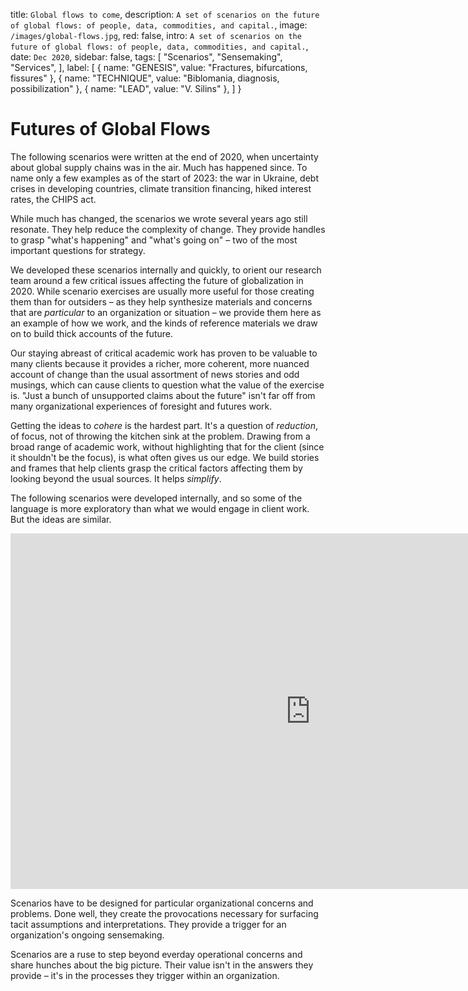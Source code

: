 
  title: `Global flows to come`,
  description: `A set of scenarios on the future of global flows: of people, data, commodities, and capital.`,
  image: `/images/global-flows.jpg`,
  red: false,
  intro: `A set of scenarios on the future of global flows: of people, data, commodities, and capital.`,
  date: `Dec 2020`,
  sidebar: false,
  tags: [
    "Scenarios",
    "Sensemaking",
    "Services",
  ],
  label: [
    {
      name: "GENESIS",
      value: "Fractures, bifurcations, fissures"
    },
    {
      name: "TECHNIQUE",
      value: "Biblomania, diagnosis, possibilization"
    },
    {
      name: "LEAD",
      value: "V. Silins"
    },
  ]
}


# Futures of Global Flows

The following scenarios were written at the end of 2020, when uncertainty about global supply chains was in the air. Much has happened since. To name only a few examples as of the start of 2023: the war in Ukraine, debt crises in developing countries, climate transition financing, hiked interest rates, the CHIPS act.

While much has changed, the scenarios we wrote several years ago still resonate. They help reduce the complexity of change. They provide handles to grasp "what's happening" and "what's going on" – two of the most important questions for strategy.

<Label meta={meta} />

We developed these scenarios internally and quickly, to orient our research team around a few critical issues affecting the future of globalization in 2020. While scenario exercises are usually more useful for those creating them than for outsiders – as they help synthesize materials and concerns that are _particular_ to an organization or situation – we provide them here as an example of how we work, and the kinds of reference materials we draw on to build thick accounts of the future.

Our staying abreast of critical academic work has proven to be valuable to many clients because it provides a richer, more coherent, more nuanced account of change than the usual assortment of news stories and odd musings, which can cause clients to question what the value of the exercise is. "Just a bunch of unsupported claims about the future" isn't far off from many organizational experiences of foresight and futures work. 

Getting the ideas to _cohere_ is the hardest part. It's a question of _reduction_, of focus, not of throwing the kitchen sink at the problem. Drawing from a broad range of academic work, without highlighting that for the client (since it shouldn't be the focus), is what often gives us our edge. We build stories and frames that help clients grasp the critical factors affecting them by looking beyond the usual sources. It helps _simplify_.

The following scenarios were developed internally, and so some of the language is more exploratory than what we would engage in client work. But the ideas are similar.

<iframe src="https://docs.google.com/presentation/d/e/2PACX-1vQqa60nQAceYz53EreKIY71JS6Smh5tz6fHB-YLYJqBKtxLZ7dKpNIDeVjMqsuZjQRXMalXoqm-sJON/embed?start=false&loop=false&delayms=3000" frameborder="0" width="960" height="569" allowfullscreen="true" mozallowfullscreen="true" webkitallowfullscreen="true"></iframe>

Scenarios have to be designed for particular organizational concerns and problems. Done well, they create the provocations necessary for surfacing tacit assumptions and interpretations. They provide a trigger for an organization's ongoing sensemaking. 

Scenarios are a ruse to step beyond everday operational concerns and share hunches about the big picture. Their value isn't in the answers they provide – it's in the processes they trigger within an organization. 

